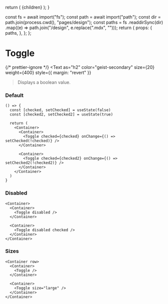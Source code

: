 
  return (
    <DesignLayout paths={paths}>
      <DesignLayoutInner>{children}</DesignLayoutInner>
    </DesignLayout>
  );
}

  const fs = await import("fs");
  const path = await import("path");
  const dir = path.join(process.cwd(), "pages/design");
  const paths = fs
    .readdirSync(dir)
    .map((e) => path.join("/design", e.replace(".mdx", "")));
  return {
    props: {
      paths,
    },
  };
};

# Toggle

{/* prettier-ignore */}
<Text
  as="h2"
  color="geist-secondary"
  size={20}
  weight={400}
  style={{ margin: "revert" }}
>Displays a boolean value.</Text>

<Spacer y={2} />

### Default

```
() => {
  const [checked, setChecked] = useState(false)
  const [checked2, setChecked2] = useState(true)

  return (
    <Container>
      <Container>
        <Toggle checked={checked} onChange={() => setChecked(!checked)} />
      </Container>

      <Container>
        <Toggle checked={checked2} onChange={() => setChecked2(!checked2)} />
      </Container>
    </Container>
  )
}
```

<Spacer y={2} />

### Disabled

```
<Container>
  <Container>
    <Toggle disabled />
  </Container>

  <Container>
    <Toggle disabled checked />
  </Container>
</Container>
```

<Spacer y={2} />

### Sizes

```
<Container row>
  <Container>
    <Toggle />
  </Container>

  <Container>
    <Toggle size="large" />
  </Container>
</Container>
```

<Spacer y={2} />
